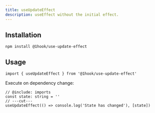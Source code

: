 ```yaml
---
title: useUpdateEffect
description: useEffect without the initial effect.
---
```


## Installation

```package-install
npm install @1hook/use-update-effect
```

## Usage

```tsx twoslash include imports
import { useUpdateEffect } from '@1hook/use-update-effect'
```

Execute on dependency change:

```tsx twoslash
// @include: imports
const state: string = ''
// ---cut---
useUpdateEffect(() => console.log('State has changed'), [state])
```
